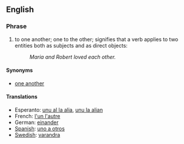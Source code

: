 ==English==
=== Phrase ===

# to one another; one to the other; signifies that a verb applies to two entities both as subjects and as direct objects: 
#: ''Maria and Robert loved each other.''

==== Synonyms ====

* [[one another]]

==== Translations ====

* Esperanto: [[unu al la alia]], [[unu la alian]]
* French: [[l'un l'autre]]
* German: [[einander]]
* [[Spanish]]: [[uno a otros]]
* [[Swedish]]: [[varandra]]